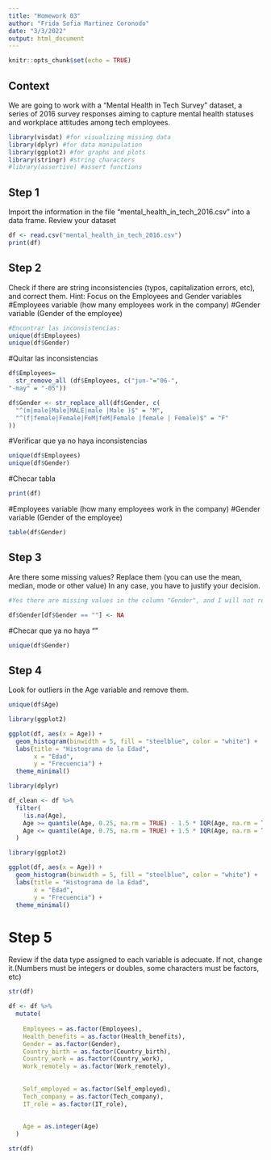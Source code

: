 ```yaml
---
title: "Homework 03"
author: "Frida Sofia Martinez Coronodo"
date: "3/3/2022"
output: html_document
---
```


```r
knitr::opts_chunk$set(echo = TRUE)
```

## Context

We are going to work with a “Mental Health in Tech Survey” dataset, a series of 2016 survey responses aiming to capture mental health statuses and workplace attitudes among tech employees.

```r
library(visdat) #for visualizing missing data
library(dplyr) #for data manipulation
library(ggplot2) #for graphs and plots
library(stringr) #string characters
#library(assertive) #assert functions
```

## Step 1

Import the information in the file "mental_health_in_tech_2016.csv" into a data frame. Review your dataset

```r
df <- read.csv("mental_health_in_tech_2016.csv")
print(df)
```


## Step 2 

Check if there are string inconsistencies (typos, capitalization errors, etc), and correct them. Hint: Focus on the Employees and Gender variables 
#Employees variable (how many employees work in the company)
#Gender variable (Gender of the employee)
```r
#Encontrar las inconsistencias:
unique(df$Employees)
unique(df$Gender)
```
#Quitar las inconsistencias
```r
df$Employees=
  str_remove_all (df$Employees, c("jun-"="06-",
"-may" = "-05"))
```
```r
df$Gender <- str_replace_all(df$Gender, c(
  "^(m|male|Male|MALE|male |Male )$" = "M",
  "^(f|female|Female|FeM|feM|Female |female | Female)$" = "F"
))
```

#Verificar que ya no haya inconsistencias
```r
unique(df$Employees)
unique(df$Gender)
```
#Checar tabla 
```r
print(df)
```
#Employees variable (how many employees work in the company)
#Gender variable (Gender of the employee)
```r
table(df$Gender)
```


## Step 3

Are there some missing values? Replace them (you can use the mean, median, mode or other value) In any case, you have to justify your decision.
```r
#Yes there are missing values in the column "Gender", and I will not replace them with mode, mean or median because the values in Gender are not numeric, so RStudio can not get theri mode, mean or median. I will replace it with a NA.

df$Gender[df$Gender == ""] <- NA
```
#Checar que ya no haya ""
```r
unique(df$Gender)
```

## Step 4

Look for outliers in the Age variable and remove them.

```r
unique(df$Age)
```


```r
library(ggplot2)

ggplot(df, aes(x = Age)) +
  geom_histogram(binwidth = 5, fill = "steelblue", color = "white") +
  labs(title = "Histograma de la Edad",
       x = "Edad",
       y = "Frecuencia") +
  theme_minimal()
```
```r
library(dplyr)

df_clean <- df %>%
  filter(
    !is.na(Age),
    Age >= quantile(Age, 0.25, na.rm = TRUE) - 1.5 * IQR(Age, na.rm = TRUE),
    Age <= quantile(Age, 0.75, na.rm = TRUE) + 1.5 * IQR(Age, na.rm = TRUE)
  )

```

```r
library(ggplot2)

ggplot(df, aes(x = Age)) +
  geom_histogram(binwidth = 5, fill = "steelblue", color = "white") +
  labs(title = "Histograma de la Edad",
       x = "Edad",
       y = "Frecuencia") +
  theme_minimal()
```





# Step 5

Review if the data type assigned to each variable is adecuate. If not, change it.(Numbers must be integers or doubles, some characters must be factors, etc)
```r
str(df)
```
```r
df <- df %>%
  mutate(
    
    Employees = as.factor(Employees),
    Health_benefits = as.factor(Health_benefits),
    Gender = as.factor(Gender),
    Country_birth = as.factor(Country_birth),
    Country_work = as.factor(Country_work),
    Work_remotely = as.factor(Work_remotely),
    
    
    Self_employed = as.factor(Self_employed),
    Tech_company = as.factor(Tech_company),
    IT_role = as.factor(IT_role),
    
  
    Age = as.integer(Age)
  )

```

```r
str(df)
```


